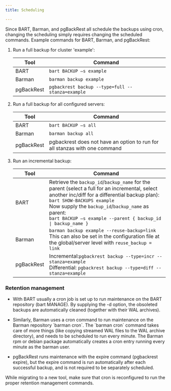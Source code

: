 ```yaml
---
title: Scheduling

---
```


Since BART, Barman, and pgBackRest all schedule the backups using cron,
changing the scheduling simply requires changing the scheduled commands.
Example commands for BART, Barman, and pgBackRest:

1.  Run a full backup for cluster \'example\':

    |   Tool     |   Command                                               |
    |------------|---------------------------------------------------------|
    | BART       | `bart BACKUP –s example`|
    | Barman     | `barman backup example`|
    | pgBackRest | `pgbackrest backup --type=full --stanza=example`|


 
2.  Run a full backup for all configured servers:

    |   Tool     |   Command                                               |
    |------------|---------------------------------------------------------|
    | BART       | `bart BACKUP –s all`|
    | Barman     | `barman backup all`|
    | pgBackRest | pgbackrest does not have an option to run for all stanzas with one command|

 

3.  Run an incremental backup:

    |   Tool     |   Command                                               |
    |------------|---------------------------------------------------------|
    | BART       | Retrieve the `backup_id`/`backup_name` for the parent (select a full for an incremental, select another inc/diff for a differential backup plan):<br/>`bart SHOW-BACKUPS example`<br/>Now supply the `backup_id`/`backup_name` as parent:<br/>`bart BACKUP –s example --parent { backup_id \| backup_name }`<br/>|
    | Barman     | `barman backup example --reuse-backup=link`<br/>This can also be set in the configuration file at the global/server level with `reuse_backup = link`|
    | pgBackRest | Incremental:`pgbackrest backup --type=incr --stanza=example`<br/>Differential: `pgbackrest backup --type=diff --stanza=example`|


### Retention management

-  With BART usually a cron job is set up to run maintenance on the
   BART repository (bart MANAGE). By supplying the -d option, the
   obsoleted backups are automatically cleaned (together with their
   WAL archives).

-  Similarly, Barman uses a cron command to run maintenance on the
   Barman repository \`barman cron\`. The \`barman cron\` command
   takes care of more things (like copying streamed WAL files to the
   WAL archive directory), and needs to be scheduled to run every
   minute. The Barman rpm or debian package automatically creates a
   cron entry running every minute as the barman user.

-  pgBackRest runs maintenance with the expire command (pgbackrest
   expire), but the expire command is run automatically after each
   successful backup, and is not required to be separately scheduled.

While migrating to a new tool, make sure that cron is reconfigured to
run the proper retention management commands.
